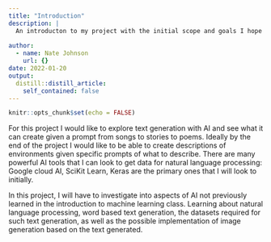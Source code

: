 ```yaml
---
title: "Introduction"
description: |
  An introducton to my project with the initial scope and goals I hope to achieve by the end of the semester.
  
author:
  - name: Nate Johnson
    url: {}
date: 2022-01-20
output:
  distill::distill_article:
    self_contained: false
---
```



```r
knitr::opts_chunk$set(echo = FALSE)
```

  For this project I would like to explore text generation with AI and see what it can create given a prompt from songs to stories to poems. Ideally by the end of the project I would like to be able to create descriptions of environments given specific prompts of what to describe. There are many powerful AI tools that I can look to get data for natural language processing: Google cloud AI, SciKit Learn, Keras are the primary ones that I will look to initially. 
  
  In this project, I will have to investigate into aspects of AI not previously learned in the introduction to machine learning class. Learning about natural language processing, word based text generation, the datasets required for such text generation, as well as the possible implementation of image generation based on the text generated.


